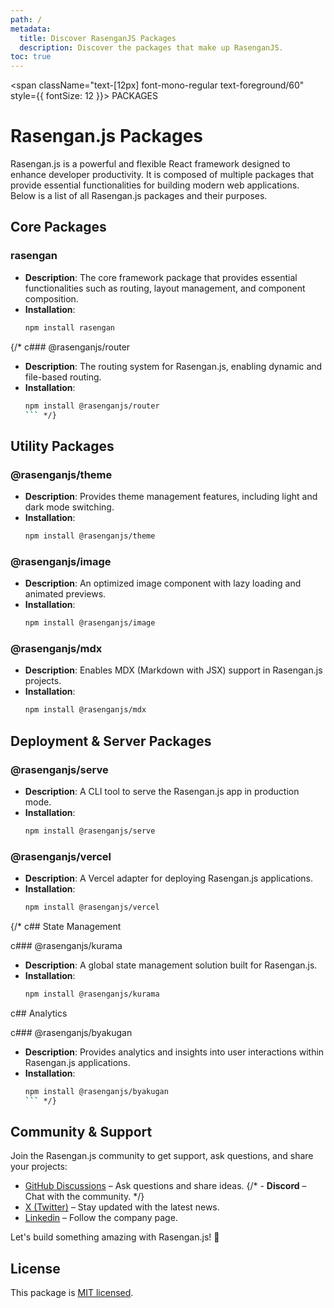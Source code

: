 ```yaml
---
path: /
metadata:
  title: Discover RasenganJS Packages
  description: Discover the packages that make up RasenganJS.
toc: true
---
```


<span className="text-[12px] font-mono-regular text-foreground/60" style={{ fontSize: 12 }}>
  PACKAGES
</span>
# Rasengan.js Packages

Rasengan.js is a powerful and flexible React framework designed to enhance developer productivity. It is composed of multiple packages that provide essential functionalities for building modern web applications. Below is a list of all Rasengan.js packages and their purposes.

## Core Packages

### rasengan
- **Description**: The core framework package that provides essential functionalities such as routing, layout management, and component composition.
- **Installation**:
  ```bash
  npm install rasengan
  ```
{/* 
c### @rasenganjs/router
- **Description**: The routing system for Rasengan.js, enabling dynamic and file-based routing.
- **Installation**:
  ```bash
  npm install @rasenganjs/router
  ``` */}

## Utility Packages

### @rasenganjs/theme
- **Description**: Provides theme management features, including light and dark mode switching.
- **Installation**:
  ```bash
  npm install @rasenganjs/theme
  ```

### @rasenganjs/image
- **Description**: An optimized image component with lazy loading and animated previews.
- **Installation**:
  ```bash
  npm install @rasenganjs/image
  ```

### @rasenganjs/mdx
- **Description**: Enables MDX (Markdown with JSX) support in Rasengan.js projects.
- **Installation**:
  ```bash
  npm install @rasenganjs/mdx
  ```

## Deployment & Server Packages

### @rasenganjs/serve
- **Description**: A CLI tool to serve the Rasengan.js app in production mode.
- **Installation**:
  ```bash
  npm install @rasenganjs/serve
  ```

### @rasenganjs/vercel
- **Description**: A Vercel adapter for deploying Rasengan.js applications.
- **Installation**:
  ```bash
  npm install @rasenganjs/vercel
  ```

{/* 
c## State Management

c### @rasenganjs/kurama
- **Description**: A global state management solution built for Rasengan.js.
- **Installation**:
  ```bash
  npm install @rasenganjs/kurama
  ```

c## Analytics

c### @rasenganjs/byakugan
- **Description**: Provides analytics and insights into user interactions within Rasengan.js applications.
- **Installation**:
  ```bash
  npm install @rasenganjs/byakugan
  ``` */}

## Community & Support

Join the Rasengan.js community to get support, ask questions, and share your projects:

- <a href="https://github.com/rasengan-dev/rasenganjs/discussions" target="_blank" rel="noopener noreferrer">GitHub Discussions</a> – Ask questions and share ideas.
{/* - **Discord** – Chat with the community. */}
- <a href="https://x.com/rasenganjs" target="_blank" rel="noopener noreferrer">X (Twitter)</a> – Stay updated with the latest news.
- <a href="https://www.linkedin.com/company/rasenganjs/" target="_blank" rel="noopener noreferrer">Linkedin</a> – Follow the company page.

Let's build something amazing with Rasengan.js! 🚀

## License

This package is [MIT licensed](https://github.com/rasengan-dev/rasenganjs/blob/main/LICENSE).

